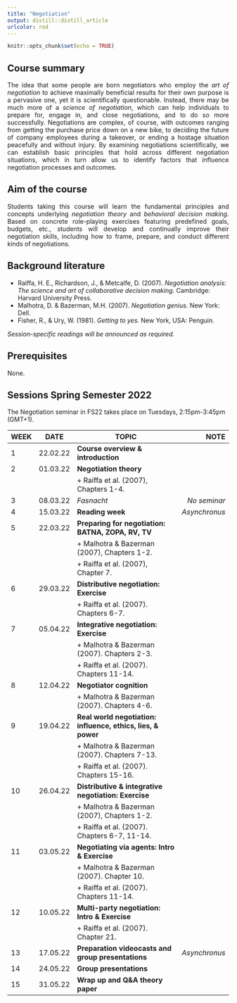 ```yaml
---
title: "Negotiation"
output: distill::distill_article
urlcolor: red
---
```


```r
knitr::opts_chunk$set(echo = TRUE)
```

## Course summary
<p style="text-align:justify;">The idea that some people are born negotiators who employ the _art of negotiation_ to achieve maximally beneficial results for their own purpose is a pervasive one, yet it is scientifically questionable. Instead, there may be much more of a _science of negotiation_, which can help individuals to prepare for, engage in, and close negotiations, and to do so more successfully. Negotiations are complex, of course, with outcomes ranging from getting the purchase price down on a new bike, to deciding the future of company employees during a takeover, or ending a hostage situation peacefully and without injury. By examining negotiations scientifically, we can establish basic principles that hold across different negotiation situations, which in turn allow us to identify factors that influence negotiation processes and outcomes. </p>

## Aim of the course
<p style="text-align:justify;">Students taking this course will learn the fundamental principles and concepts underlying _negotiation theory_ and _behavioral decision making_. Based on concrete role-playing exercises featuring predefined goals, budgets, etc., students will develop and continually improve their negotiation skills, including how to frame, prepare, and conduct different kinds of negotiations.</p>

## Background literature
+ Raiffa, H. E., Richardson, J., & Metcalfe, D. (2007). _Negotiation analysis: The science and art of collaborative decision making._ Cambridge: Harvard University Press.
+ Malhotra, D. & Bazerman, M.H. (2007). _Negotiation genius._ New York: Dell.
+ Fisher, R., & Ury, W. (1981). _Getting to yes._ New York, USA: Penguin.

_Session-specific readings will be announced as required._

## Prerequisites
None.

## Sessions Spring Semester 2022
The Negotiation seminar in FS22 takes place on Tuesdays, 2:15pm-3:45pm (GMT+1).


| WEEK    | DATE        | TOPIC                                                               | NOTE             | 
| ------- | ----------- | ------------------------------------------------------------------- | ----------------:| 
| 1       | 22.02.22    | **Course overview & introduction**                                  |                  | 
| 2       | 01.03.22    | **Negotiation theory** 
|         |             | + Raiffa et al. (2007), Chapters 1-4.                               |                  |
| 3       | 08.03.22    | *Fasnacht*                                                          | *No seminar*     | 
| 4       | 15.03.22    | **Reading week**                                                    | *Asynchronus*    |
| 5       | 22.03.22    | **Preparing for negotiation: BATNA, ZOPA, RV, TV**                  
|         |             | + Malhotra & Bazerman (2007), Chapters 1-2.                         
|         |             | + Raiffa et al. (2007), Chapter 7.                                  |                  |
| 6       | 29.03.22    | **Distributive negotiation: Exercise**                              
|         |             | + Raiffa et al. (2007). Chapters 6-7.                               |                  |
| 7       | 05.04.22    | **Integrative negotiation: Exercise**                               
|         |             | + Malhotra & Bazerman (2007). Chapters 2-3.
|         |             | + Raiffa et al. (2007). Chapters 11-14.                             |                  |
| 8       | 12.04.22    | **Negotiator cognition**                                            
|         |             | + Malhotra & Bazerman (2007). Chapters 4-6.                         |                  |
| 9       | 19.04.22    | **Real world negotiation: influence, ethics, lies, & power**        
|         |             | + Malhotra & Bazerman (2007). Chapters 7-13.                        
|         |             | + Raiffa et al. (2007). Chapters 15-16.                             |                  | 
| 10      | 26.04.22    | **Distributive & integrative negotiation: Exercise**                
|         |             | + Malhotra & Bazerman (2007), Chapters 1-2.  
|         |             | + Raiffa et al. (2007). Chapters 6-7, 11-14.                        |                  |
| 11      | 03.05.22    | **Negotiating via agents: Intro & Exercise**                        
|         |             | + Malhotra & Bazerman (2007). Chapter 10.
|         |             | + Raiffa et al. (2007). Chapters 11-14.                             |                  |
| 12      | 10.05.22    | **Multi-party negotiation: Intro & Exercise**                       
|         |             | + Raiffa et al. (2007). Chapter 21.                                 |                  |
| 13      | 17.05.22    | **Preparation videocasts and group presentations**                  | *Asynchronus*    |                    
| 14      | 24.05.22    | **Group presentations**                                             |                  | 
| 15      | 31.05.22    | **Wrap up and Q&A theory paper**                                    |                  |

                      







